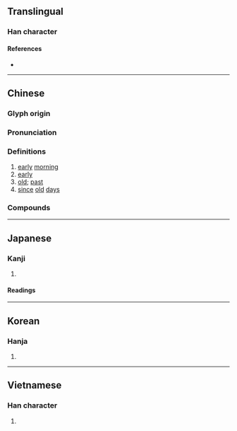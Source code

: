 {{character info/new}}
==Translingual==

===Han character===
{{Han char|rn=36|rad=夕|as=03|sn=6|four=77210|canj=HNMNI|ids=⿵几歹}}

====References====
* {{Han ref|kx=0246.070|dkj=05755|dj=0489.050|hdz=20861.070|uh=5919|ud=22809|bh=A667|bd=42599}}

----

==Chinese==
{{zh-forms|alt=𠈇,𡖊}}

===Glyph origin===
{{Han etyl}}

===Pronunciation===
{{zh-pron
|m=sù
|m-s=
|c=suk1
|c-t=
|g=
|h=pfs=siuk
|j=
|mb=
|md=
|mn=siok
|mn-t=
|w=
|x=
|mc=y
|oc=y
|ma=
|cat=n,a
}}

===Definitions===
{{zh-hanzi}}

# [[early]] [[morning]]
# [[early]]
# [[old]]; [[past]]
# [[since]] [[old]] [[day]]s

===Compounds===
{{zh-der|償得夙願|夙昔|夙辦|夙緣|夙聞|夙仇|夙願以償|夙夜在公|夙興|夙世因緣|夙夜|夙願|夙敵|夙儒|夙負盛名|夙怨|夙世冤家|夙駕|夙興夜寐|夙夜為謀|夙心|夙心往志|夙志|夙夜匪懈|夙夜不懈|星陳夙駕|星言夙駕|首丘夙願}}

----

==Japanese==

===Kanji===
{{ja-kanji|grade=|rs=夕03}}

# {{defn|lang=ja|sort=夕03}}

====Readings====
{{ja-readings
|goon=すく
|kanon=しゅく
|kun=つと-に, はや-い
}}

----

==Korean==

===Hanja===
{{ko-hanja|hangeul=숙|rv=suk|mr=suk}}

# {{defn|lang=ko|sort=夕03}}

----

==Vietnamese==

===Han character===
{{vi-hantu|túc|rs=夕03}}

# {{defn|lang=vi|sort=夕03}}